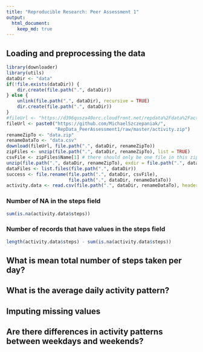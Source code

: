 ```yaml
---
title: "Reproducible Research: Peer Assessment 1"
output: 
  html_document:
    keep_md: true
---
```


## Loading and preprocessing the data
```r
library(downloader)
library(utils)
dataDir <- "data"
if(!file.exists(dataDir)) {
    dir.create(file.path(".", dataDir))
} else {
    unlink(file.path(".", dataDir), recursive = TRUE)
    dir.create(file.path(".", dataDir))
}
#fileUrl <- "https://d396qusza40orc.cloudfront.net/repdata%2Fdata%2Factivity.zip"
fileUrl <- paste0("https://github.com/MichaelSzczepaniak/",
                  "RepData_PeerAssessment1/raw/master/activity.zip")
renameZipTo <- "data.zip"
renameDataTo <- "data.csv"
download(fileUrl, file.path(".", dataDir, renameZipTo))
zipFiles <- unzip(file.path(".", dataDir, renameZipTo), list = TRUE)
csvFile <- zipFiles$Name[1] # there should only be one file in this zip archive
unzip(file.path(".", dataDir, renameZipTo), exdir = file.path(".", dataDir))
dataFiles <- list.files(file.path(".", dataDir))
success <- file.rename(file.path(".", dataDir, csvFile),
                       file.path(".", dataDir, renameDataTo))
activity.data <- read.csv(file.path(".", dataDir, renameDataTo), header = TRUE)

```
### Number of NA in the **steps** field
```r
sum(is.na(activity.data$steps))
```
### Number of records that have values in the **steps** field

```r
length(activity.data$steps) - sum(is.na(activity.data$steps))
```
## What is mean total number of steps taken per day?



## What is the average daily activity pattern?



## Imputing missing values



## Are there differences in activity patterns between weekdays and weekends?
